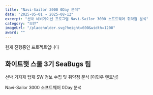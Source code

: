 ```yaml
---
title: "Navi-Sailor 3000 0Day 분석"
date: "2025-05-01 ~ 2025-08-12"
excerpt: "선박 네비게이션 프로그램 Navi-Sailor 3000 소프트웨어 취약점 분석"
category: "보안"
imageUrl: "/placeholder.svg?height=600&width=1200"
award: ""
---
```

현재 진행중인 프로젝트입니다  

## 화이트햇 스쿨 3기 SeaBugs 팀
선박 기자재 탑재 SW 정보 수집 및 취약점 분석 [이민우 멘토님]

Navi-Sailor 3000 소프트웨어 0Day 분석